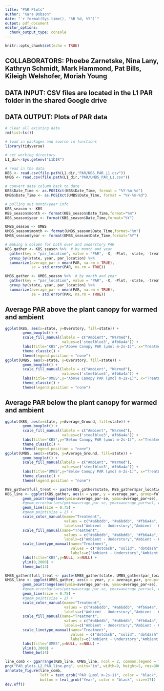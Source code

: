 ```yaml
---
title: "PAR Plots"
author: "Kara Dobson"
date: "`r format(Sys.time(), '%B %d, %Y')`"
output: pdf_document
editor_options: 
  chunk_output_type: console
---
```


```r
knitr::opts_chunk$set(echo = TRUE)
```

## COLLABORATORS: Phoebe Zarnetske, Nina Lany, Kathryn Schmidt, Mark Hammond, Pat Bills, Kileigh Welshofer, Moriah Young
## DATA INPUT: CSV files are located in the L1 PAR folder in the shared Google drive
## DATA OUTPUT: Plots of PAR data  

```r
# clear all existing data
rm(list=ls())

# load in packages and source in functions
library(tidyverse)

# set working directory
L1_dir<-Sys.getenv("L1DIR")

# read in the data
KBS <- read.csv(file.path(L1_dir,"PAR/KBS_PAR_L1.csv"))
UMBS <- read.csv(file.path(L1_dir,"PAR/UMBS_PAR_L1.csv"))

# convert date column back to date
KBS$Date_Time <- as.POSIXct(KBS$Date_Time, format = "%Y-%m-%d")
UMBS$Date_Time <- as.POSIXct(UMBS$Date_Time, format = "%Y-%m-%d")

# pulling out month/year info
KBS_season <- KBS
KBS_season$month <- format(KBS_season$Date_Time,format="%m")
KBS_season$year <- format(KBS_season$Date_Time,format="%Y")

UMBS_season <- UMBS
UMBS_season$month <- format(UMBS_season$Date_Time,format="%m")
UMBS_season$year <- format(UMBS_season$Date_Time,format="%Y")

# making a column for both over and understory PAR
KBS_gather <- KBS_season %>%  # by month and year
  gather(key = "par_location", value = "PAR", -X, -Plot, -state, -treatment_key,-insecticide,-Site,-Date_Time,-Understory_1,-Understory_2,-Percent_Sunlight,-month,-year) %>%
  group_by(state, year, par_location) %>%
  summarize(average_par = mean(PAR, na.rm = TRUE),
            se = std.error(PAR, na.rm = TRUE))

UMBS_gather <- UMBS_season %>%  # by month and year
  gather(key = "par_location", value = "PAR", -X, -Plot, -state, -treatment_key,-insecticide,-Site,-Date_Time,-Understory_1,-Understory_2,-Percent_Sunlight,-month,-year) %>%
  group_by(state, year, par_location) %>%
  summarize(average_par = mean(PAR, na.rm = TRUE),
            se = std.error(PAR, na.rm = TRUE))
```
\pagebreak

## Average PAR above the plant canopy for warmed and ambient
```r
ggplot(KBS, aes(x=state, y=Overstory, fill=state)) +
        geom_boxplot() +
        scale_fill_manual(labels = c("Ambient", "Warmed"),
                          values=c('steelblue3','#fb6a4a')) +
        labs(title="KBS",y="Above Canopy PAR (µmol m-2s-1)", x="Treatment") +
        theme_classic() +
        theme(legend.position = "none")
ggplot(UMBS, aes(x=state, y=Overstory, fill=state)) +
        geom_boxplot() +
        scale_fill_manual(labels = c("Ambient", "Warmed"),
                          values=c('steelblue3','#fb6a4a')) +
        labs(title="UMBS",y="Above Canopy PAR (µmol m-2s-1)", x="Treatment") +
        theme_classic() +
        theme(legend.position = "none")
```
\pagebreak

## Average PAR below the plant canopy for warmed and ambient
```r
ggplot(KBS, aes(x=state, y=Average_Ground, fill=state)) +
        geom_boxplot() +
        scale_fill_manual(labels = c("Ambient", "Warmed"),
                          values=c('steelblue3','#fb6a4a')) +
        labs(title="KBS",y="Below Canopy PAR (µmol m-2s-1)", x="Treatment") +
        theme_classic() +
        theme(legend.position = "none")
ggplot(UMBS, aes(x=state, y=Average_Ground, fill=state)) +
        geom_boxplot() +
        scale_fill_manual(labels = c("Ambient", "Warmed"),
                          values=c('steelblue3','#fb6a4a')) +
        labs(title="UMBS",y="Below Canopy PAR (µmol m-2s-1)", x="Treatment") +
        theme_classic() +
        theme(legend.position = "none")
```
```r
KBS_gather$full_treat <- paste(KBS_gather$state, KBS_gather$par_location, sep="_")
KBS_line <- ggplot(KBS_gather, aes(x = year, y = average_par, group=full_treat, color = full_treat, linetype=full_treat, fill=full_treat)) +
        geom_pointrange(aes(ymin=average_par-se, ymax=average_par+se), linetype="solid",color="black",pch=21,size=0.5) +
        #geom_errorbar(aes(ymin=average_par-se, ymax=average_par+se), width=.1,color="black",linetype="solid") +
        geom_line(size = 0.75) +
        #geom_point(size = 2) +
        scale_color_manual(name="Treatment",
                           values = c("#a6bddb", "#a6bddb", "#fb6a4a", "#fb6a4a"),
                           labels=c("Ambient - Understory","Ambient - Overstory","Warmed - Understory", "Warmed - Overstory")) +
        scale_fill_manual(name="Treatment",
                           values = c("#a6bddb", "#a6bddb", "#fb6a4a", "#fb6a4a"),
                           labels=c("Ambient - Understory","Ambient - Overstory","Warmed - Understory", "Warmed - Overstory")) +
        scale_linetype_manual(name="Treatment",
                              values = c("dotdash", "solid", "dotdash", "solid"),
                              labels=c("Ambient - Understory","Ambient - Overstory","Warmed - Understory", "Warmed - Overstory")) +
        labs(title="KBS",y=NULL, x=NULL) +
        ylim(0,2000) +
        theme_bw(14)

UMBS_gather$full_treat <- paste(UMBS_gather$state, UMBS_gather$par_location, sep="_")
UMBS_line <- ggplot(UMBS_gather, aes(x = year, y = average_par, group=full_treat, color = full_treat, linetype=full_treat, fill=full_treat)) +
        geom_pointrange(aes(ymin=average_par-se, ymax=average_par+se), linetype="solid",color="black",pch=21,size=0.5) +
        #geom_errorbar(aes(ymin=average_par-se, ymax=average_par+se), width=.1,color="black",linetype="solid") +
        geom_line(size = 0.75) +
        #geom_point(size = 2) +
        scale_color_manual(name="Treatment",
                           values = c("#a6bddb", "#a6bddb", "#fb6a4a", "#fb6a4a"),
                           labels=c("Ambient - Understory","Ambient - Overstory","Warmed - Understory", "Warmed - Overstory")) +
        scale_fill_manual(name="Treatment",
                           values = c("#a6bddb", "#a6bddb", "#fb6a4a", "#fb6a4a"),
                           labels=c("Ambient - Understory","Ambient - Overstory","Warmed - Understory", "Warmed - Overstory")) +
        scale_linetype_manual(name="Treatment",
                              values = c("dotdash", "solid", "dotdash", "solid"),
                              labels=c("Ambient - Understory","Ambient - Overstory","Warmed - Understory", "Warmed - Overstory")) +
        labs(title="UMBS",y=NULL, x=NULL) +
        ylim(0,2000) +
        theme_bw(14)

line_comb <- ggarrange(KBS_line, UMBS_line, ncol = 2, common.legend = T, legend = "right")
png("PAR_plots_L2_PAR_line.png", units="in", width=9, height=5, res=300)
annotate_figure(line_comb,
                left = text_grob("PAR (µmol m-2s-1)", color = "black", rot = 90, size=17),
                bottom = text_grob("Year", color = "black", size=17))
dev.off()
```

